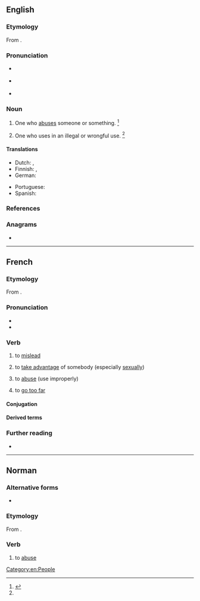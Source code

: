 ==English==

===Etymology===
From {{suffix|en|abuse|-er|id2=agent noun}}.

===Pronunciation===
* {{a|RP}} {{IPA|en|/əˈbjuː.zɚ/}}
* {{a|US}} {{IPA|en|/əˈbju.zɚ/}}

* {{rhymes|en|uːzə(ɹ)}}

===Noun===
{{en-noun}}

# One who [[abuse]]s someone or something. {{defdate|First attested around 1350 to 1470.}}<ref name=SOED>{{R:SOED5|page=10}}</ref>
# {{lb|en|obsolete}} One who uses in an illegal or wrongful use. {{defdate|Attested from the mid 17<sup>th</sup> century until the mid 18<sup>th</sup> century.}}<ref name=SOED/>

====Translations====
{{trans-top|one who abuses}}
* Dutch: {{t+|nl|misbruiker|m}}, {{t+|nl|misbruikster|f}}
* Finnish: {{t+|fi|pahoinpitelijä}}, {{t|fi|ongelmakäyttäjä}} {{qualifier|of substances}}
* German: {{t|de|Missbraucher}}
{{trans-mid}}
* Portuguese: {{t+|pt|abusador}}
* Spanish: {{t+|es|abusador|m}}
{{trans-bottom}}

===References===
<references/>

===Anagrams===
* {{anagrams|en|a=abersu|Sauber|Subera|bursae|bursæ}}

[[Category:en:People]]

----

==French==

===Etymology===
From {{af|fr|abus|-er}}.

===Pronunciation===
* {{fr-IPA}}
* {{audio|fr|Fr-abuser.ogg|abuser}}

===Verb===
{{fr-verb}}

# to [[mislead]]
# {{lb|fr|followed by the preposition '''[[de]]'''}} to [[take advantage]] of somebody (especially [[sexually]])
# to [[abuse]] (use improperly)
# {{lb|fr|intransitive|slang}} to [[go too far]]
#: {{uxi|fr|Mec, t''''abuses''', ça fait au moins trente minutes que je t'attends !}}
#: {{syn|fr|exagérer}}

====Conjugation====
{{fr-conj-auto}}

====Derived terms====
{{der2|fr|abuseur|abusif}}

===Further reading===
* {{R:TLFi}}

----

==Norman==

===Alternative forms===
* {{alter|nrf|abûther||Saint Ouen}}

===Etymology===
From {{der|nrf|la|abūsus||consumed, wasted, misused}}{{suffix|nrf||er}}.

===Verb===
{{nrf-verb}}

# {{lb|nrf|Jersey}} to [[abuse]]